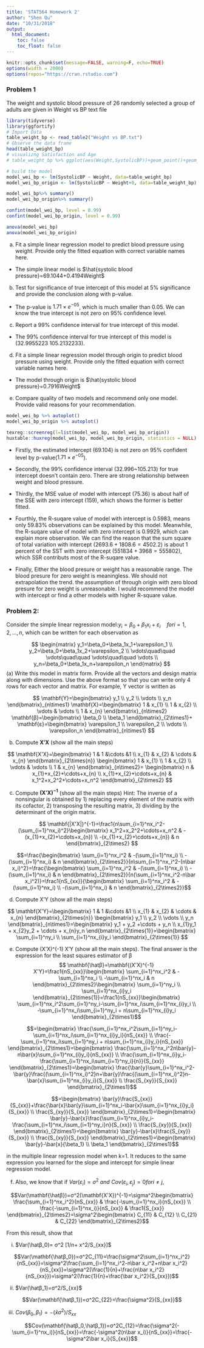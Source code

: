 ```yaml
---
title: 'STAT564 Homework 2'
author: "Shen Qu"
date: "10/31/2018"
output: 
  html_document:
    toc: false
    toc_float: false
---
```


```r
knitr::opts_chunk$set(message=FALSE, warning=F, echo=TRUE)
options(width = 2000)
options(repos="https://cran.rstudio.com")
```

### Problem 1
The weight and systolic blood pressure of 26 randomly selected a group of adults are given in Weight vs BP text file

 <!--https://rpubs.com/aaronsc32/regression-confidence-prediction-intervals-->

```r
library(tidyverse)
library(ggfortify)
# Import Data
table_weight_bp <- read_table2("Weight vs BP.txt")
# Observe the data frame
head(table_weight_bp)
# visualizng Satisfaction and Age
# table_weight_bp %>% ggplot(aes(Weight,SystolicBP))+geom_point()+geom_smooth(method="lm", level=0.95)

# build the model
model_wei_bp <- lm(SystolicBP ~ Weight, data=table_weight_bp)
model_wei_bp_origin <- lm(SystolicBP ~ Weight+0, data=table_weight_bp)

model_wei_bp%>% summary()
model_wei_bp_origin%>% summary()

confint(model_wei_bp, level = 0.99)
confint(model_wei_bp_origin, level = 0.99)

anova(model_wei_bp)
anova(model_wei_bp_origin)
```
(a) Fit a simple linear regression model to predict blood pressure using weight. Provide only the fitted equation with correct variable names here.

* The simple linear model is $\hat{systolic blood pressure}=69.1044+0.4194Weight$

(b) Test for significance of true intercept of this model at 5% significance and provide the conclusion along with p-value.

* The p-value is $1.71\times e^{-05}$, which is much smaller than 0.05. We can know the true intercept is not zero on 95% confidence level.

(c) Report a 99% confidence interval for true intercept of this model.

* The 99% confidence interval for true intercept of this model is (32.9955223 105.2132233).

(d) Fit a simple linear regression model through origin to predict blood pressure using weight. Provide only the fitted equation with correct variable names here.

* The model through origin is $\hat{systolic blood pressure}=0.7916Weight$

(e) Compare quality of two models and recommend only one model. Provide valid reasons for your recommendation.

```r
model_wei_bp %>% autoplot()
model_wei_bp_origin %>% autoplot()

texreg::screenreg(l=list(model_wei_bp, model_wei_bp_origin))
huxtable::huxreg(model_wei_bp, model_wei_bp_origin, statistics = NULL)
```

* Firstly, the estimated intercept (69.104) is not zero on 95% confident level by p-value($1.71\times e^{-05}$).
* Secondly, the 99% confidence interval (32.996~105.213) for true intercept doesn't contain zero. There are strong relationship between weight and blood pressure.

* Thirdly, the MSE value of model with intercept (75.36) is about half of the SSE with zero intercept (159), which shows the former is better fitted.

* Fourthly, the R-suqare value of model with intercept is 0.5983, means only 59.83% observations can be explained by this model. Meanwhile, the R-suqare value of model with zero intercept is 0.9929, which can explain more observation. We can find the reason that the sum square of total variation with intercept ($2693.6+1808.6=4502.2$) is about 1 percent of the SST with zero intercept ($551834+3968=555802$), which SSR contributs most of the R-suqare value.
* Finally, Either the blood presure or weight has a reasonable range. The blood presure for zero weight is meaningless. We should not extrapolation the trend. the assumption of through origin with zero blood presure for zero weight is unreasonable.
I would recommend the model with intercept or find a other models with higher R-square value.  


### Problem 2: 
Consider the simple linear regression model:$y_i=β_0+β_1 x_i+ε_i\quad    for  i=1,2,…,n$, which can be written for each observation as

$$
\begin{matrix}
  y_1=\beta_0+\beta_1x_1+\varepsilon_1 \\
  y_2=\beta_0+\beta_1x_2+\varepsilon_2 \\
  \vdots\quad\quad  \vdots\quad\quad   \vdots\quad\quad  \vdots  \\
  y_n=\beta_0+\beta_1x_n+\varepsilon_n 
 \end{matrix}
$$
 (a) Write this model in matrix form. Provide all the vectors and design matrix along with dimensions. Use the above format so that you can write only 4 rows for each vector and matrix. For example, Y vector is written as
 
$$
\mathbf{Y}=\begin{bmatrix} y_1 \\ y_2 \\ \vdots  \\ y_n \end{bmatrix}_{n\times1} 
\mathbf{X}=\begin{bmatrix} 1 & x_{1} \\ 1 & x_{2} \\ \vdots & \vdots  \\ 1 & x_{n} \end{bmatrix}_{n\times2} 
\mathbf{β}=\begin{bmatrix} \beta_0 \\ \beta_1 \end{bmatrix}_{2\times1}+
\mathbf{ε}=\begin{bmatrix} \varepsilon_1 \\ \varepsilon_2 \\ \vdots  \\ \varepsilon_n \end{bmatrix}_{n\times1}
$$

 (b) Compute $\mathbf{X'X}$ (show all the main steps)

$$
\mathbf{X'X}=\begin{bmatrix} 1 &  1 &\cdots &1 \\   x_{1} & x_{2} & \cdots & x_{n} \end{bmatrix}_{2\times{n}} 
\begin{bmatrix} 1 & x_{1} \\ 1 & x_{2} \\ \vdots & \vdots  \\ 1 & x_{n} \end{bmatrix}_{n\times2}=
\begin{bmatrix} n & x_{1}+x_{2}+\cdots+x_{n} \\ x_{1}+x_{2}+\cdots+x_{n} & x_1^2+x_2^2+\cdots+x_n^2  \end{bmatrix}_{2\times2}
$$

 (c) Compute $\mathbf{(X'X)^{-1}}$ (show all the main steps)
Hint: The inverse of a nonsingular is obtained by 1) replacing every element of the matrix with its cofactor, 2) transposing the resulting matrix, 3) dividing by the determinant of the origin matrix.

$$
\mathbf{|X'X|}^{-1}=\frac1{n\sum_{i=1}^nx_i^2-(\sum_{i=1}^nx_i)^2}\begin{bmatrix} x_1^2+x_2^2+\cdots+x_n^2  & -(x_{1}+x_{2}+\cdots+x_{n}) \\ -(x_{1}+x_{2}+\cdots+x_{n}) & n \end{bmatrix}_{2\times2}
$$

$$=\frac{\begin{bmatrix} \sum_{i=1}^nx_i^2 & -(\sum_{i=1}^nx_i) \\ -(\sum_{i=1}^nx_i) & n \end{bmatrix}_{2\times2}}{n\sum_{i=1}^nx_i^2-(n\bar x_i)^2}=\frac{\begin{bmatrix} \sum_{i=1}^nx_i^2 & -(\sum_{i=1}^nx_i) \\ -(\sum_{i=1}^nx_i) & n \end{bmatrix}_{2\times2}}{n(\sum_{i=1}^nx_i^2-n\bar x_i^2)}=\frac1{nS_{xx}}{\begin{bmatrix} \sum_{i=1}^nx_i^2 & -(\sum_{i=1}^nx_i) \\ -(\sum_{i=1}^nx_i) & n \end{bmatrix}_{2\times2}}$$

(d) Compute X'Y (show all the main steps)

$$
\mathbf{X'Y}=\begin{bmatrix} 1 &  1 &\cdots &1 \\   x_{1} & x_{2} & \cdots & x_{n} \end{bmatrix}_{2\times{n}} 
\begin{bmatrix} y_1 \\ y_2 \\ \vdots  \\ y_n \end{bmatrix}_{n\times1}=\begin{bmatrix} y_1 + y_2 +\cdots + y_n \\ x_{1}y_1 + x_{2}y_2 + \cdots + x_{n}y_n \end{bmatrix}_{2\times{1}}=\begin{bmatrix} \sum_{i=1}^ny_i \\ \sum_{i=1}^nx_{i}y_i \end{bmatrix}_{2\times{1}}
$$

(e) Compute (X'X)^(-1) X'Y (show all the main steps).
The final answer is the expression for the least squares estimator of β
$$
\mathbf{\hatβ}=\mathbf{(X'X)^{-1} X'Y}=\frac1{nS_{xx}}\begin{bmatrix} \sum_{i=1}^nx_i^2 & -\sum_{i=1}^nx_i \\ -\sum_{i=1}^nx_i & n \end{bmatrix}_{2\times2}\begin{bmatrix} \sum_{i=1}^ny_i \\ \sum_{i=1}^nx_{i}y_i \end{bmatrix}_{2\times{1}}=\frac1{nS_{xx}}\begin{bmatrix} \sum_{i=1}^nx_i^2\sum_{i=1}^ny_i-\sum_{i=1}^nx_i\sum_{i=1}^nx_{i}y_i \\ -\sum_{i=1}^nx_i\sum_{i=1}^ny_i + n\sum_{i=1}^nx_{i}y_i \end{bmatrix}_{2\times1}$$

$$=\begin{bmatrix} \frac{\sum_{i=1}^nx_i^2\sum_{i=1}^ny_i-\sum_{i=1}^nx_i\sum_{i=1}^nx_{i}y_i}{nS_{xx}} \\ \frac{-\sum_{i=1}^nx_i\sum_{i=1}^ny_i + n\sum_{i=1}^nx_{i}y_i}{nS_{xx}} \end{bmatrix}_{2\times1}=\begin{bmatrix} \frac{\sum_{i=1}^nx_i^2n\bar{y}-n\bar{x}\sum_{i=1}^nx_{i}y_i}{nS_{xx}} \\ \frac{\sum_{i=1}^nx_{i}y_i-\frac{\sum_{i=1}^nx_i\sum_{i=1}^ny_i}{n}}{S_{xx}} \end{bmatrix}_{2\times1}=\begin{bmatrix} \frac{\bar{y}\sum_{i=1}^nx_i^2-\bar{y}\frac{(\sum_{i=1}^nx_i)^2}n+\bar{y}\frac{(\sum_{i=1}^nx_i)^2}n-\bar{x}\sum_{i=1}^nx_{i}y_i}{S_{xx}} \\ \frac{S_{xy}}{S_{xx}} \end{bmatrix}_{2\times1}$$

$$=\begin{bmatrix} \bar{y}\frac{S_{xx}}{S_{xx}}+\frac{\bar{x}\bar{y}\sum_{i=1}^nx_i-\bar{x}\sum_{i=1}^nx_{i}y_i}{S_{xx}} \\ \frac{S_{xy}}{S_{xx}} \end{bmatrix}_{2\times1}=\begin{bmatrix} \bar{y}-\bar{x}\frac{\sum_{i=1}^nx_{i}y_i-\frac{\sum_{i=1}^nx_i\sum_{i=1}^ny_i}n}{S_{xx}} \\ \frac{S_{xy}}{S_{xx}} \end{bmatrix}_{2\times1}=\begin{bmatrix} \bar{y}-\bar{x}\frac{S_{xy}}{S_{xx}} \\ \frac{S_{xy}}{S_{xx}} \end{bmatrix}_{2\times1}=\begin{bmatrix} \bar{y}-\bar{x}{\beta_1} \\ \beta_1 \end{bmatrix}_{2\times1}$$

in the multiple linear regression model when k=1. It reduces to the same expression you learned for the slope and intercept for simple linear regression model.

(f) Also, we know that if $Var(ε_i )=σ^2\ and\ Cov(ε_i,ε_j )=0 for i≠j$, 

$$Var(\mathbf{\hatβ})=σ^2(\mathbf{X'X})^{-1}=\sigma^2\begin{bmatrix} \frac{\sum_{i=1}^nx_i^2}{nS_{xx}} & \frac{-\sum_{i=1}^nx_i}{nS_{xx}} \\ \frac{-\sum_{i=1}^nx_i)}{nS_{xx}} & \frac1{S_{xx}} \end{bmatrix}_{2\times2}=\sigma^2\begin{bmatrix} C_{11} &  C_{12} \\  C_{21} &  C_{22} \end{bmatrix}_{2\times2}$$

From this result, show that 

(i)  $Var(\hatβ_0)= σ^2 [1/n+ x^2/S_{xx}]$  

$$Var(\mathbf{\hatβ_0})=σ^2C_{11}=\frac{\sigma^2\sum_{i=1}^nx_i^2}{nS_{xx}}=\sigma^2\frac{\sum_{i=1}^nx_i^2-n\bar x_i^2+n\bar x_i^2}{nS_{xx}}=\sigma^2(\frac{1}{n}+\frac{n\bar x_i^2}{nS_{xx}})=\sigma^2(\frac{1}{n}+\frac{\bar x_i^2}{S_{xx}})$$

(ii)  $Var(\hatβ_1)=σ^2/S_{xx}$

$$Var(\mathbf{\hatβ_1})=σ^2C_{22}=\frac{\sigma^2}{S_{xx}}$$

(iii)  $Cov(β_0,β_1)=-(\bar x σ^2)/S_{xx}$

$$Cov(\mathbf{\hatβ_0,\hatβ_1})=σ^2C_{12}=\frac{\sigma^2(-\sum_{i=1}^nx_i)}{nS_{xx}}=\frac{-\sigma^2(n\bar x_i)}{nS_{xx}}=\frac{-\sigma^2\bar x_i}{S_{xx}}$$